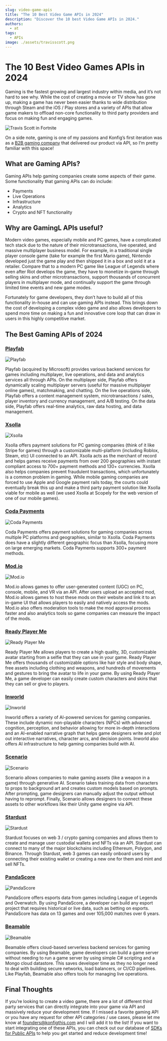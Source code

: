 ```yaml
---
slug: video-game-apis
title: "The 10 Best Video Game APIs in 2024"
description: "Discover the 10 best Video Game APIs in 2024."
authors:
  - at
tags:
  - APIs
image: ./assets/travisscott.png
---
```


# The 10 Best Video Games APIs in 2024

Gaming is the fastest growing and largest industry within media, and it’s not hard to see why. While the cost of creating a movie or TV show has gone up, making a game has never been easier thanks to wide distribution through Steam and the iOS / Play stores and a variety of APIs that allow game makers to offload non-core functionality to third party providers and focus on making fun and engaging games. 

![Travis Scott in Fortnite](./assets/travisscott.png)

On a side note, gaming is one of my passions and Konfig’s first iteration was as a [B2B gaming company](https://konfigthis.com/blog/pivoting-from-b2b-gaming/) that delivered our product via API, so  I’m pretty familiar with this space!

## What are Gaming APIs?

Gaming APIs help gaming companies create some aspects of their game. Some functionality that gaming APIs can do include:
- Payments
- Live Operations
- Infrastructure
- Analytics
- Crypto and NFT functionality

## Why are GamingL APIs useful?

Modern video games, especially mobile and PC games, have a complicated tech stack due to the nature of their microtransactions, live operated, and massive multiplayer business model. For example, in a traditional single player console game (take for example the first Mario game), Nintendo developed just the game play and then shipped it in a box and sold it at a retailer. Compare that to a modern PC game like League of Legends where even after Riot develops the game, they have to monetize in-game through selling skins and other microtransactions, support thousands of concurrent players in multiplayer mode, and continually support the game through limited time events and new game modes.

Fortunately for game developers, they don’t have to build all of this functionality in-house and can use gaming APIs instead. This brings down the cost of developing a complex video game and also allows developers to spend more time on making a fun and innovative core loop that can draw in users in this highly competitive market.

## The Best Gaming APIs of 2024

### [Playfab](https://playfab.com/)

![Playfab](./assets/playfab.png)

Playfab (acquired by Microsoft) provides various backend services for games including multiplayer, live operations, and data and analytics services all through APIs. On the multiplayer side, Playfab offers dynamically scaling multiplayer servers (useful for massive multiplayer online games), matchmaking, and chatting. On the live operations side, Playfab offers a content management system, microtransactions / sales, player inventory and currency management, and A/B testing. On the data side, Playfab offers real-time analytics, raw data hosting, and data management. 

### [Xsolla](https://xsolla.com/)

![Xsolla](./assets/xsolla.png)

Xsolla offers payment solutions for PC gaming companies (think of it like Stripe for games) through a customizable multi-platform (including Roblox, Steam, etc) UI connected to an API. Xsolla acts as the merchant of record and helps games receive payments from over 200 geographies with instant compliant access to 700+ payment methods and 130+ currencies. Xsolla also helps companies prevent fraudulent transactions, which unfortunately is a common problem in gaming. While mobile gaming companies are forced to use Apple and Google payment rails today, the courts could eventually break this up and make a third party payment solution like Xsolla viable for mobile as well (we used Xsolla at Scopely for the web version of one of our mobile games).

### [Coda Payments](https://www.codapayments.com/)

![Coda Payments](./assets/codapayments.png)

Coda Payments offers payment solutions for gaming companies across multiple PC platforms and geographies, similar to Xsolla. Coda Payments does have a slightly different geographic focus than Xsolla, focusing more on large emerging markets. Coda Payments supports 300+ payment methods.

### [Mod.io](https://mod.io/)

![Mod.io](./assets/modio.png)

Mod.io allows games to offer user-generated content (UGC) on PC, console, mobile, and VR via an API. After users upload an accepted mod, Mod.io allows games to host these mods on their website and link it to an in-game UI that allows players to easily and natively access the mods. Mod.io also offers moderation tools to make the mod approval process faster and also analytics tools so game companies can measure the impact of the mods.

### [Ready Player Me](https://readyplayer.me/)

![Ready Player Me](./assets/readyplayerme.png)

Ready Player Me allows players to create a high quality, 3D, customizable avatar starting from a selfie that they can use in your game. Ready Player Me offers thousands of customizable options like hair style and body shape, free assets including clothing and weapons, and hundreds of movements and gestures to bring the avatar to life in your game. By using Ready Player Me, a game developer can easily create custom characters and skins that they can sell or give to players.

### [Inworld](https://inworld.ai/)

![Inworld](./assets/inworld.png)

Inworld offers a variety of AI-powered services for gaming companies. These include dynamic non-playable characters (NPCs) with advanced cognition, perception, and behavior allowing for more in-depth interactions and an AI-enabled narrative graph that helps game designers write and plot out interactive narratives, character arcs, and decision points. Inworld also offers AI infrastructure to help gaming companies build with AI. 

### [Scenario](https://www.scenario.com/)

![Scenario](./assets/scenario.png)

Scenario allows companies to make gaming assets (like a weapon in a game) through generative AI. Scenario takes training data from characters to props to background art and creates custom models based on prompts. After prompting, game designers can manually adjust the output without having to reprompt. Finally, Scenario allows designers to connect these assets to other workflows like their Unity game engine via API.

### [Stardust](https://www.stardust.gg/)

![Stardust](./assets/stardust.png)

Stardust focuses on web 3 / crypto gaming companies and allows them to create and manage user custodial wallets and NFTs via an API. Stardust can connect to many of the major blockchains including Ethereum, Polygon, and Binance. Through Stardust, web 3 games can easily onboard users by connecting their existing wallet or creating a new one for them and mint and sell NFTs.

### [PandaScore](https://pandascore.co/)

![PandaScore](./assets/pandascore.png)

PandaScore offers esports data from games including League of Legends and Overwatch. By using PandaScore, a developer can build any esport project that requires historical or live data, such as betting on esports. PandaScore has data on 13 games and over 105,000 matches over 6 years.

### [Beamable](https://beamable.com/)

![Beamable](./assets/beamable.png)

Beamable offers cloud-based serverless backend services for gaming companies. By using Beamable, game developers can build a game server without needing to run a game server by using simple C# scripting and a Mongo cloud datastore. This saves developer time as they no longer need to deal with building secure networks, load balancers, or CI/CD pipelines. Like Playfab, Beamable also offers tools for managing live operations. 

## Final Thoughts

If you’re looking to create a video game, there are a lot of different third party services that can directly integrate into your game via API and massively reduce your development time. If I missed a favorite gaming API or you have  any request for other API categories / use cases, please let me know at
founders@konfigthis.com and I will add it to the list! If you want to start
integrating one of these APIs, you can check out our database of [SDKs for
Public APIs](https://konfigthis.com/sdk/category/all) to help you get started
and reduce development time!
